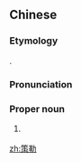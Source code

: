 ==Chinese==
{{zh-forms}}
{{wikipedia|lang=zh}}

===Etymology===
{{bor|zh|ug|چىرا}}.
<!--"Chira" in this context should be capitalized and not italicized-->

===Pronunciation===
{{zh-pron
|m=Cèlè
|c=caak3 lak6
|cat=pn
}}

===Proper noun===
{{zh-proper noun}}

# {{w|Qira}} {{gloss|county in [[Xinjiang]], China}}

[[zh:策勒]]